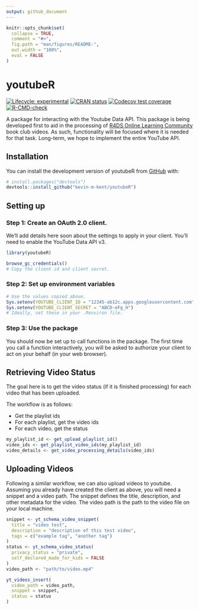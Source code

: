 ```yaml
---
output: github_document
---
```


<!-- README.md is generated from README.Rmd. Please edit that file -->

```r
knitr::opts_chunk$set(
  collapse = TRUE,
  comment = "#>",
  fig.path = "man/figures/README-",
  out.width = "100%",
  eval = FALSE
)
```

# youtubeR

<!-- badges: start -->
[![Lifecycle: experimental](https://img.shields.io/badge/lifecycle-experimental-orange.svg)](https://lifecycle.r-lib.org/articles/stages.html#experimental)
[![CRAN status](https://www.r-pkg.org/badges/version/youtubeR)](https://CRAN.R-project.org/package=youtubeR)
[![Codecov test coverage](https://codecov.io/gh/kevin-m-kent/youtubeR/branch/main/graph/badge.svg)](https://app.codecov.io/gh/kevin-m-kent/youtubeR?branch=main)
[![R-CMD-check](https://github.com/kevin-m-kent/youtubeR/actions/workflows/R-CMD-check.yaml/badge.svg)](https://github.com/kevin-m-kent/youtubeR/actions/workflows/R-CMD-check.yaml)
<!-- badges: end -->

A package for interacting with the Youtube Data API. 
This package is being developed first to aid in the processing of [R4DS Online Learning Community](https://r4ds.io) book club videos.
As such, functionality will be focused where it is needed for that task.
Long-term, we hope to implement the entire YouTube API.

## Installation

You can install the development version of youtubeR from [GitHub](https://github.com/) with:

``` r
# install.packages("devtools")
devtools::install_github("kevin-m-kent/youtubeR")
```

## Setting up

### Step 1: Create an OAuth 2.0 client.

We'll add details here soon about the settings to apply in your client.
You'll need to enable the YouTube Data API v3.

```r
library(youtubeR)

browse_gc_credentials()
# Copy the client id and client secret.
```

### Step 2: Set up environment variables

```r
# Use the values copied above.
Sys.setenv(YOUTUBE_CLIENT_ID = "12345-ab12c.apps.googleusercontent.com")
Sys.setenv(YOUTUBE_CLIENT_SECRET = "ABCD-eFg_H")
# Ideally, set these in your .Renviron file.
```

### Step 3: Use the package

You should now be set up to call functions in the package. 
The first time you call a function interactively, you will be asked to authorize your client to act on your behalf (in your web browser).

## Retrieving Video Status

The goal here is to get the video status (if it is finished processing) for
each video that has been uploaded.

The workflow is as follows:

- Get the playlist ids
- For each playlist, get the video ids
- For each video, get the status

```r
my_playlist_id <- get_upload_playlist_id()
video_ids <- get_playlist_video_ids(my_playlist_id)
video_details <- get_video_processing_details(video_ids)
```

## Uploading Videos

Following a similar workflow, we can also upload videos to youtube. 
Assuming you already have created the client as above, you will need a snippet and a video path. 
The snippet defines the title, description, and other metadata for the video. 
The video path is the path to the video file on your local machine. 

```r
snippet <- yt_schema_video_snippet(
  title = "video test",
  description = "description of this test video",
  tags = c("example tag", "another tag")
)
status <- yt_schema_video_status(
  privacy_status = "private",
  self_declared_made_for_kids = FALSE
)
video_path <- "path/to/video.mp4"

yt_videos_insert(
  video_path = video_path,
  snippet = snippet,
  status = status
)
```
